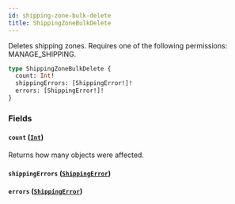 ```yaml
---
id: shipping-zone-bulk-delete
title: ShippingZoneBulkDelete
---
```



Deletes shipping zones. Requires one of the following permissions: MANAGE_SHIPPING.

```graphql
type ShippingZoneBulkDelete {
  count: Int!
  shippingErrors: [ShippingError!]!
  errors: [ShippingError!]!
}
```


### Fields

#### `count` ([`Int`](../../../developer/api-reference/scalars/int))

Returns how many objects were affected.


#### `shippingErrors` ([`ShippingError`](../../../developer/api-reference/objects/shipping-error))




#### `errors` ([`ShippingError`](../../../developer/api-reference/objects/shipping-error))






